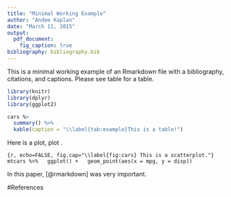 ```yaml
---
title: "Minimal Working Example"
author: "Andee Kaplan"
date: "March 11, 2015"
output:
  pdf_document:
    fig_caption: true
bibliography: bibliography.bib
---
```


This is a minimal working example of an Rmarkdown file with a bibliography, citations, and captions. Please see table \ref{tab:example} for a table.

```r
library(knitr)
library(dplyr)
library(ggplot2)

cars %>
  summary() %>%
  kable(caption = "\\label{tab:example}This is a table!")

```

Here is a plot, plot \ref{fig:cars}.

```{r, echo=FALSE, fig.cap="\\label{fig:cars} This is a scatterplot."}
mtcars %>%
  ggplot() +
  geom_point(aes(x = mpg, y = disp))
```

In this paper, [@rmarkdown] was very important.

#References

